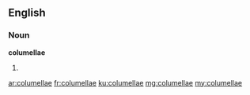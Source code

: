==English==

===Noun===
'''columellae'''

# {{plural of|columella}}

[[ar:columellae]]
[[fr:columellae]]
[[ku:columellae]]
[[mg:columellae]]
[[my:columellae]]